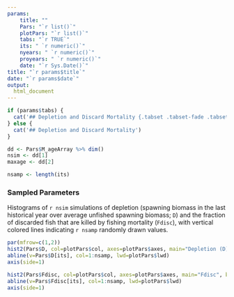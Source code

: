 ```yaml
---
params: 
    title: ""
    Pars: "`r list()`"
    plotPars: "`r list()`"
    tabs: "`r TRUE`"
    its: " `r numeric()`"
    nyears: " `r numeric()`"
    proyears: " `r numeric()`"
    date: "`r Sys.Date()`"
title: "`r params$title`"
date: "`r params$date`"
output:
  html_document
---
```



```r
if (params$tabs) {
  cat('## Depletion and Discard Mortality {.tabset .tabset-fade .tabset-pills}' )
} else {
  cat('## Depletion and Discard Mortality')
}

dd <- Pars$M_ageArray %>% dim()
nsim <- dd[1]
maxage <- dd[2]

nsamp <- length(its)


```

### Sampled Parameters 
Histograms of `r nsim` simulations of depletion (spawning biomass in the last historical year over average unfished spawning biomass; `D`) and the fraction of discarded fish that are killed by fishing mortality (`Fdisc`), with vertical colored lines indicating `r nsamp` randomly drawn values.

```r
par(mfrow=c(1,2))
hist2(Pars$D, col=plotPars$col, axes=plotPars$axes, main="Depletion (D)", breaks=plotPars$breaks)
abline(v=Pars$D[its], col=1:nsamp, lwd=plotPars$lwd)
axis(side=1) 

hist2(Pars$Fdisc, col=plotPars$col, axes=plotPars$axes, main="Fdisc", breaks=plotPars$breaks)
abline(v=Pars$Fdisc[its], col=1:nsamp, lwd=plotPars$lwd)
axis(side=1)
```


